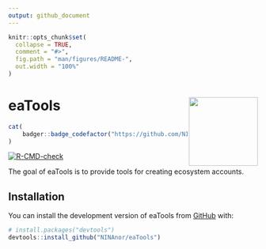 ```yaml
---
output: github_document
---
```


<!-- README.md is generated from README.Rmd. Please edit that file -->

```r
knitr::opts_chunk$set(
  collapse = TRUE,
  comment = "#>",
  fig.path = "man/figures/README-",
  out.width = "100%"
)
```

# eaTools <img src='man/figures/logo.png' align="right" height="139" />

<!-- badges: start -->
```r
cat(
	badger::badge_codefactor("https://github.com/NINAnor/eaTools")
)
```
[![R-CMD-check](https://github.com/NINAnor/eaTools/actions/workflows/R-CMD-check.yaml/badge.svg)](https://github.com/NINAnor/eaTools/actions/workflows/R-CMD-check.yaml)
<!-- badges: end -->

The goal of eaTools is to provide tools for creating ecosystem accounts.


## Installation

You can install the development version of eaTools from [GitHub](https://github.com/) with:

``` r
# install.packages("devtools")
devtools::install_github("NINAnor/eaTools")
```



